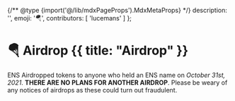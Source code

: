 {/** @type {import('@/lib/mdxPageProps').MdxMetaProps} */}
    description: '',
    emoji: '🪂',
    contributors: [
        'lucemans'
    ]
};

# 🪂 Airdrop {{ title: "Airdrop" }}

<Note>ENS Airdropped tokens to anyone who held an ENS name on _October 31st, 2021_. **THERE ARE NO PLANS FOR ANOTHER AIRDROP**. Please be weary of any notices of airdrops as these could turn out fraudulent.</Note>
